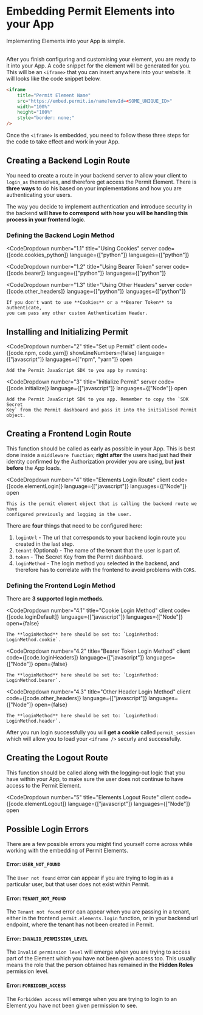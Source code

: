 
# Embedding Permit Elements into your App

<span className="subtitle-custom">
	Implementing Elements into your App is simple.
</span>
<br />
<br />

After you finish configuring and customising your element, you are ready to it into your App. A code snippet for the element
will be generated for you.
This will be an `<iframe>` that you can insert anywhere into your website. It will looks like the code snippet below.

```html
<iframe
	title="Permit Element Name"
	src="https://embed.permit.io/name?envId=<SOME_UNIQUE_ID>"
	width="100%"
	height="100%"
	style="border: none;"
/>
```

Once the `<iframe>` is embedded, you need to follow these three steps for the code to take effect and work in your App.

## Creating a Backend Login Route

You need to create a route in your backend server to allow your client to `login_as` themselves, and therefore get access the Permit Element.
There is **three ways** to do his based on your implementations and how you are authenticating your users.

The way you decide to implement authentication and introduce security in the backend **will have to correspond with how you will be
handling this process in your frontend logic**.

### Defining the Backend Login Method

<CodeDropdown
	number="1.1"
	title="Using Cookies"
	server
	code={[code.cookies_python]}
	language={["python"]}
	languages={["python"]}
></CodeDropdown>

<CodeDropdown
	number="1.2"
	title="Using Bearer Token"
	server
	code={[code.bearer]}
	language={["python"]}
	languages={["python"]}
></CodeDropdown>

<CodeDropdown
	number="1.3"
	title="Using Other Headers"
	server
	code={[code.other_headers]}
	language={["python"]}
	languages={["python"]}
>
	If you don't want to use **Cookies** or a **Bearer Token** to authenticate,
	you can pass any other custom Authentication Header.
</CodeDropdown>

## Installing and Initializing Permit

<CodeDropdown
	number="2"
	title="Set up Permit"
	client
	code={[code.npm, code.yarn]}
	showLineNumbers={false}
	language={["javascript"]}
	languages={["npm", "yarn"]}
	open
>
	Add the Permit JavaScript SDK to you app by running:
</CodeDropdown>

<CodeDropdown
	number="3"
	title="Initialize Permit"
	server
	code={[code.initialize]}
	language={["javascript"]}
	languages={["Node"]}
	open
>
	Add the Permit JavaScript SDK to you app. Remember to copy the `SDK Secret
	Key` from the Permit dashboard and pass it into the initialised Permit object.
</CodeDropdown>

## Creating a Frontend Login Route

This function should be called as early as possible in your App. This is best done inside a `middleware function`; **right after** the users
had just had their identity confirmed by the Authorization provider you are using, but **just before** the App loads.

<CodeDropdown
    number="4"
    title="Elements Login Route"
    client
    code={[code.elementLogin]}
	language={["javascript"]}
	languages={["Node"]}
    open
>
    This is the permit element object that is calling the backend route we have
    configured previously and logging in the user.

</CodeDropdown>

There are **four** things that need to be configured here:

1.  `loginUrl` - The url that corresponds to your backend login route you created in the last step.
2.  `tenant` (Optional) - The name of the tenant that the user is part of.
3.  `token` - The Secret Key from the Permit dashboard.
4.  `loginMethod` - The login method you selected in the backend, and therefore has to correlate with the frontend to avoid problems with `CORS`.

### Defining the Frontend Login Method

There are **3 supported login methods**.

<CodeDropdown
	number="4.1"
	title="Cookie Login Method"
	client
	code={[code.loginDefault]}
	language={["javascript"]}
	languages={["Node"]}
	open={false}
>
	The **loginMethod** here should be set to: `LoginMethod: LoginMethod.cookie`.
</CodeDropdown>

<CodeDropdown
	number="4.2"
	title="Bearer Token Login Method"
	client
	code={[code.loginHeaders]}
	language={["javascript"]}
	languages={["Node"]}
	open={false}
>
	The **loginMethod** here should be set to: `LoginMethod: LoginMethod.bearer`.
</CodeDropdown>

<CodeDropdown
	number="4.3"
	title="Other Header Login Method"
	client
	code={[code.other_headers]}
	language={["javascript"]}
	languages={["Node"]}
	open={false}
>
	The **loginMethod** here should be set to: `LoginMethod: LoginMethod.header`.
</CodeDropdown>

After you run login successfully you will **get a cookie** called `permit_session` which will allow you to
load your `<iframe />` securly and successfully.

## Creating the Logout Route

This function should be called along with the logging-out logic that you have within your App, to make sure the user does not
continue to have access to the Permit Element.

<CodeDropdown
number="5"
title="Elements Logout Route"
client
code={[code.elementLogout]}
language={["javascript"]}
languages={["Node"]}
open
>

</CodeDropdown>

## Possible Login Errors

There are a few possible errors you might find yourself come across while working with the embedding of Permit Elements.

#### Error: `USER_NOT_FOUND`

The `User not found` error can appear if you are trying to log in as a particular user, but that user does not exist within Permit.

#### Error: `TENANT_NOT_FOUND`

The `Tenant not found` error can appear when you are passing in a tenant, either in the frontend `permit.elements.login` function, or in
your backend url endpoint, where the tenant has not been created in Permit.

#### Error: `INVALID_PERMISSION_LEVEL`

The `Invalid permission level` will emerge when you are trying to access part of the Element which you have not been given access too.
This usually means the role that the person obtained has remained in the **Hidden Roles** permission level.

#### Error: `FORBIDDEN_ACCESS`

The `Forbidden access` will emerge when you are trying to login to an Element you have not been given permission to see.

<HelpSupportTile />
